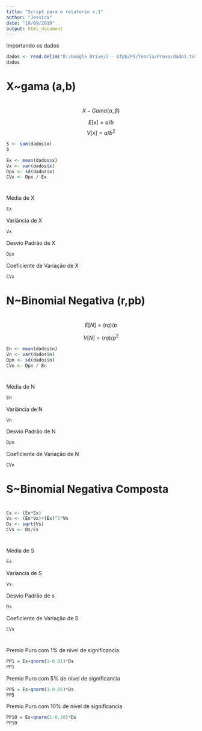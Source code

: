 ```yaml
---
title: "Script para o relatorio v.1"
author: "Jessica"
date: "18/09/2019"
output: html_document
---
```


Importando os dados
```r
dados <- read.delim("D:/Google Drive/2 - Ufpb/P5/Teoria/Prova/dados.txt")
dados
```
#
#
# X~gama (a,b) #
#
#

$$
X - Gama(\alpha,\beta)
$$

$$
E[x]=a/b
$$
$$
V[x]=a/b^2
$$
```r
S <- sum(dados$x)
S
```


```r
Ex <- mean(dados$x)
Vx <- var(dados$x)
Dpx <- sd(dados$x)
CVx <- Dpx / Ex
```
#
#
#
Média de X
```r
Ex
```
Variância de X
```r
Vx
```
Desvio Padrão de X
```r
Dpx
```
Coeficiente de Variação de X
```r
CVx
```
#
#
# N~Binomial Negativa (r,pb) #
#
#
$$
E[N]=(rq)/p
$$

$$
V[N]=(rq)/p^2
$$
```r
En <- mean(dados$n)
Vn <- var(dados$n)
Dpn <- sd(dados$n)
CVn <- Dpn / En
```
#
#
#
Média de N
```r
En
```
Variância de N
```r
Vn
```
Desvio Padrão de N
```r
Dpn
```
Coeficiente de Variação de N
```r
CVn
```
#
#
# S~Binomial Negativa Composta #
#
#
```r
Es <- (En*Ex)
Vs <- (En*Vx)+(Ex)^2*Vn
Ds <- sqrt(Vs)
CVs <- Ds/Es
```
#
#
#
Média de S
```r
Es
```
Variancia de S
```r
Vs
```
Desvio Padrão de s
```r
Ds
```
Coeficiente de Variação de S
```r
CVs
```
#
#
#
Premio Puro com 1% de nivel de significancia
```r
PP1 = Es+qnorm(1-0.01)*Ds
PP1
```
Premio Puro com 5% de nivel de significancia
```r
PP5 = Es+qnorm(1-0.05)*Ds
PP5
```
Premio Puro com 10% de nivel de significancia
```r
PP10 = Es+qnorm(1-0.10)*Ds
PP10
```


